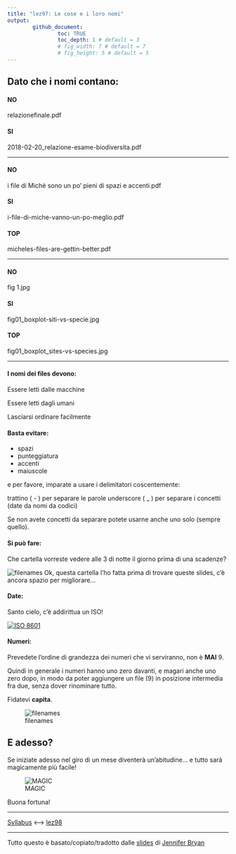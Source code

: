```yaml
---
title: "lez97: Le cose e i loro nomi"
output: 
        github_document:
                toc: TRUE
                toc_depth: 1 # default = 3
                # fig_width: 7 # default = 7
                # fig_height: 5 # default = 5
---
```


## Dato che i nomi contano:

#### NO
relazionefinale.pdf

#### SI

2018-02-20_relazione-esame-biodiversita.pdf

---

#### NO
i file di Michè sono un po' pieni di spazi e accenti.pdf

#### SI

i-file-di-miche-vanno-un-po-meglio.pdf

#### TOP

micheles-files-are-gettin-better.pdf

---

#### NO

fig 1.jpg

#### SI

fig01_boxplot-siti-vs-specie.jpg

#### TOP

fig01_boxplot_sites-vs-species.jpg

---

#### I nomi dei files devono:

Essere letti dalle macchine

Essere letti dagli umani

Lasciarsi ordinare facilmente

#### Basta evitare:

* spazi
* punteggiatura
* accenti
* maiuscole

e per favore, imparate a usare i delimitatori coscentemente:

trattino ( - ) per separare le parole
underscore ( _ ) per separare i concetti (date da nomi da codici)

Se non avete concetti da separare potete usarne anche uno solo (sempre quello).

#### Si può fare: 

Che cartella vorreste vedere alle 3 di notte il giorno prima di una scadenze?

![filenames](lez97_filename_screenshot.png)
Ok, questa cartella l'ho fatta prima di trovare queste slides, c'è ancora spazio per migliorare...

#### Date:

Santo cielo, c'è addirittua un ISO! 

[![ISO 8601](lez97_xkcd_iso_8601.png)](https://xkcd.com/1179/)

#### Numeri:

Prevedete l'ordine di grandezza dei numeri che vi serviranno, non è **MAI** 9.

Quindi in generale i numeri hanno uno zero davanti,
e magari anche uno zero dopo, in modo da poter aggiungere un file (9) in posizione intermedia fra due, senza dover rinominare tutto.

Fidatevi **capita**.

![filenames](lez97_filename_zoom.png)




## E adesso?

Se iniziate adesso nel giro di un mese diventerà un'abitudine... e tutto sarà magicamente più facile!

![MAGIC](lez97_magic.gif)

Buona fortuna!

---

<div align="center">
[Syllabus](../README.md) <---> [lez98](/lez98/)
</div>
---

Tutto questo è basato/copiato/tradotto dalle [slides](https://speakerdeck.com/jennybc/how-to-name-files) di [Jennifer Bryan]() 